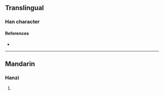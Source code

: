 {{character info/new}}
==Translingual==

===Han character===
{{Han char|rn=96|rad=玉|as=13|sn=17|four=|canj=MGHSK|ids=⿰𤣩敫}}

====References====
* {{Han ref|kx=0743.070|dkj=21277|dj=1152.070|hdz=21142.020|uh=74AC|ud=29868}}

----

==Mandarin==

===Hanzi===
{{cmn-hanzi|pin=[[jiǎo]] ([[jiao3]])|wg=chiao<sup>3</sup>}}

# {{defn|lang=cmn|sort=玉13}}